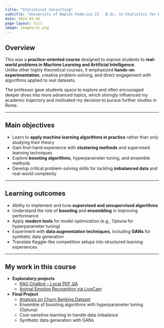 ```yaml
---
title: "Statistical Consulting"
subtitle: "University of Naples Federico II · B.Sc. in Statistics for Business and Society"
date: 2024-03-01
page-layout: full
image: images/sc.png
---
```


## Overview
This was a **practice-oriented course** designed to expose students to **real-world problems in Machine Learning and Artificial Intelligence**.  
Unlike other highly theoretical courses, it emphasized **hands-on experimentation**, creative problem-solving, and direct engagement with algorithms applied to real datasets.  

The professor gave students space to explore and often encouraged deeper dives into more advanced topics, which strongly influenced my academic trajectory and motivated my decision to pursue further studies in Rome.  

---

## Main objectives
- Learn to **apply machine learning algorithms in practice** rather than only studying their theory  
- Gain first-hand experience with **clustering methods** and supervised learning techniques  
- Explore **boosting algorithms**, hyperparameter tuning, and ensemble methods  
- Develop critical problem-solving skills for tackling **imbalanced data** and real-world complexity  

---

## Learning outcomes
- Ability to implement and tune **supervised and unsupervised algorithms**  
- Understand the role of **boosting** and **ensembling** in improving performance  
- Apply **modern tools** for model optimization (e.g., Optuna for hyperparameter tuning)  
- Experiment with **data augmentation techniques**, including **GANs** for synthetic data generation  
- Translate Kaggle-like competition setups into structured learning experiences  

---

## My work in this course
- **Exploratory projects**  
  - [RAG Chatbot – Local PDF QA](https://github.com/emanueleiacca/RAG-Chat-with-your-PDF-locally-Chatbot)  
  - [Animal Emotion Recognition via LiveCam](https://github.com/emanueleiacca/AnimalEmotion_LiveCam)  

- **Final Project**  
  - [Analysis on Churn Banking Dataset](https://github.com/emanueleiacca/Analysis-on-Churn-Banking-Modeling-Dataset)  
  - Ensemble of boosting algorithms with hyperparameter tuning (Optuna)  
  - Cost-sensitive learning to handle data imbalance  
  - Synthetic data generation with GANs  